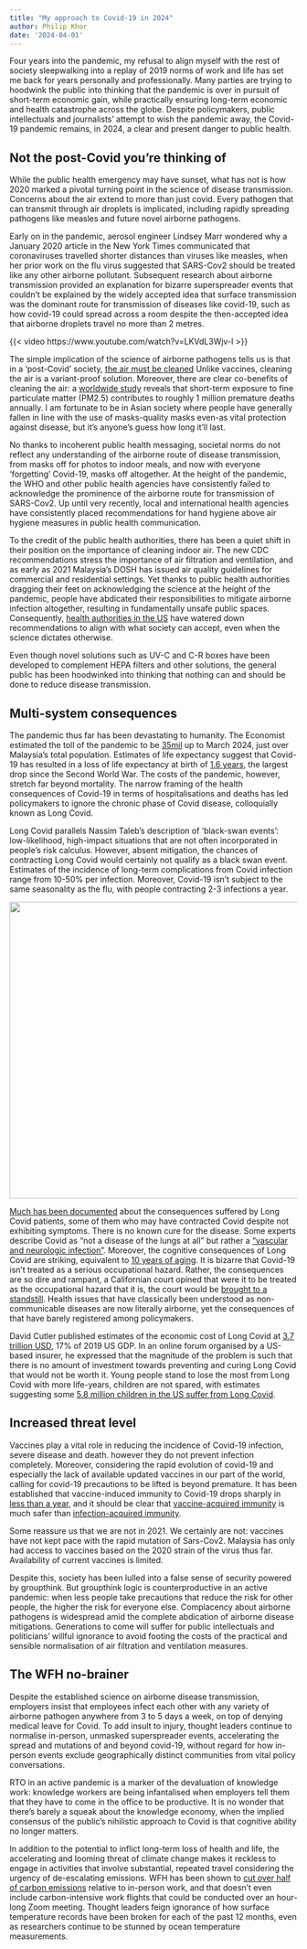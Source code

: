 ```yaml
---
title: "My approach to Covid-19 in 2024"
author: Philip Khor
date: '2024-04-01'
---
```


Four years into the pandemic, my refusal to align myself with the rest of society sleepwalking into a replay of 2019 norms of work and life has set me back for years personally and professionally. Many parties are trying to hoodwink the public into thinking that the pandemic is over in pursuit of short-term economic gain, while practically ensuring long-term economic and health catastrophe across the globe. Despite policymakers, public intellectuals and journalists' attempt to wish the pandemic away, the Covid-19 pandemic remains, in 2024, a clear and present danger to public health.

## Not the post-Covid you're thinking of

While the public health emergency may have sunset, what has not is how 2020 marked a pivotal turning point in the science of disease transmission. Concerns about the air extend to more than just covid. Every pathogen that can transmit through air droplets is implicated, including rapidly spreading pathogens like measles and future novel airborne pathogens.

Early on in the pandemic, aerosol engineer Lindsey Marr wondered why a January 2020 article in the New York Times communicated that coronaviruses travelled shorter distances than viruses like measles, when her prior work on the flu virus suggested that SARS-Cov2 should be treated like any other airborne pollutant. Subsequent research about airborne transmission provided an explanation for bizarre superspreader events that couldn't be explained by the widely accepted idea that surface transmission was the dominant route for transmission of diseases like covid-19, such as how covid-19 could spread across a room despite the then-accepted idea that airborne droplets travel no more than 2 metres.

{{< video https://www.youtube.com/watch?v=LKVdL3Wjv-I >}}

The simple implication of the science of airborne pathogens tells us is that in a 'post-Covid' society, [the air must be cleaned](https://iris.who.int/bitstream/handle/10665/376496/9789240089181-eng.pdf) Unlike vaccines, cleaning the air is a variant-proof solution. Moreover, there are clear co-benefits of cleaning the air: a [worldwide study](https://www.nytimes.com/2024/03/19/climate/air-pollution-pm25.html?smid=nytcore-android-share) reveals that short-term exposure to fine particulate matter (PM2.5) contributes to roughly 1 million premature deaths annually. I am fortunate to be in Asian society where people have generally fallen in line with the use of masks-quality masks even-as vital protection against disease, but it's anyone's guess how long it'll last.

No thanks to incoherent public health messaging, societal norms do not reflect any understanding of the airborne route of disease transmission, from masks off for photos to indoor meals, and now with everyone 'forgetting' Covid-19, masks off altogether. At the height of the pandemic, the WHO and other public health agencies have consistently failed to acknowledge the prominence of the airborne route for transmission of SARS-Cov2. Up until very recently, local and international health agencies have consistently placed recommendations for hand hygiene above air hygiene measures in public health communication.

To the credit of the public health authorities, there has been a quiet shift in their position on the importance of cleaning indoor air. The new CDC recommendations stress the importance of air filtration and ventilation, and as early as 2021 Malaysia's DOSH has issued air quality guidelines for commercial and residential settings. Yet thanks to public health authorities dragging their feet on acknowledging the science at the height of the pandemic, people have abdicated their responsibilities to mitigate airborne infection altogether, resulting in fundamentally unsafe public spaces. Consequently, [health authorities in the US](https://www.nbcnews.com/health/health-news/health-workers-fear-s-profits-protection-cdc-revisits-airborne-transmi-rcna143663) have watered down recommendations to align with what society can accept, even when the science dictates otherwise.

Even though novel solutions such as UV-C and C-R boxes have been developed to complement HEPA filters and other solutions, the general public has been hoodwinked into thinking that nothing can and should be done to reduce disease transmission.

## Multi-system consequences

The pandemic thus far has been devastating to humanity. The Economist estimated the toll of the pandemic to be [35mil](https://www.economist.com/graphic-detail/coronavirus-excess-deaths-estimates) up to March 2024, just over Malaysia's total population. Estimates of life expectancy suggest that Covid-19 has resulted in a loss of life expectancy at birth of [1.6 years](https://www.livescience.com/health/coronavirus/covid-pandemic-knocked-16-years-off-global-life-expectancy-study-finds), the largest drop since the Second World War. The costs of the pandemic, however, stretch far beyond mortality. The narrow framing of the health consequences of Covid-19 in terms of hospitalisations and deaths has led policymakers to ignore the chronic phase of Covid disease, colloquially known as Long Covid.

Long Covid parallels Nassim Taleb's description of 'black-swan events': low-likelihood, high-impact situations that are not often incorporated in people's risk calculus. However, absent mitigation, the chances of contracting Long Covid would certainly not qualify as a black swan event. Estimates of the incidence of long-term complications from Covid infection range from 10-50% per infection. Moreover, Covid-19 isn't subject to the same seasonality as the flu, with people contracting 2-3 infections a year.

![](https://images.theconversation.com/files/545912/original/file-20230901-21-ebj1at.png?ixlib=rb-1.1.0&q=45&auto=format&w=1000&fit=clip){width="519"}\

[Much has been documented](https://www.science.org/doi/10.1126/science.adl0867) about the consequences suffered by Long Covid patients, some of them who may have contracted Covid despite not exhibiting symptoms. There is no known cure for the disease. Some experts describe Covid as "not a disease of the lungs at all" but rather a ["vascular and neurologic infection"](https://www.heart.org/en/news/2024/01/16/how-covid-19-affects-your-heart-brain-and-other-organs). Moreover, the cognitive consequences of Long Covid are striking, equivalent to [10 years of aging](https://www.theguardian.com/world/2023/jul/21/long-covid-brain-fog-ageing-10-years-study). It is bizarre that Covid-19 isn't treated as a serious occupational hazard. Rather, the consequences are so dire and rampant, a Californian court opined that were it to be treated as the occupational hazard that it is, the court would be [brought to a standstill](https://www.reuters.com/legal/workers-cant-sue-over-take-home-covid-calif-top-court-rules-2023-07-07/). Health issues that have classically been understood as non-communicable diseases are now literally airborne, yet the consequences of that have barely registered among policymakers.

David Cutler published estimates of the economic cost of Long Covid at [3.7 trillion USD](https://scholar.harvard.edu/files/cutler/files/long_covid_update_7-22.pdf), 17% of 2019 US GDP. In an online forum organised by a US-based insurer, he expressed that the magnitude of the problem is such that there is no amount of investment towards preventing and curing Long Covid that would not be worth it. Young people stand to lose the most from Long Covid with more life-years, children are not spared, with estimates suggesting some [5.8 million children in the US suffer from Long Covid](https://www.cbsnews.com/news/millions-kids-long-covid-study-symptoms-mother-searching-for-answers/).

## Increased threat level

Vaccines play a vital role in reducing the incidence of Covid-19 infection, severe disease and death. however they do not prevent infection completely. Moreover, considering the rapid evolution of covid-19 and especially the lack of available updated vaccines in our part of the world, calling for covid-19 precautions to be lifted is beyond premature. It has been established that vaccine-induced immunity to Covid-19 drops sharply in [less than a year](https://time.com/6276552/covid-19-vaccine-immunity-wanes/), and it should be clear that [vaccine-acquired immunity](https://www.heart.org/en/news/2022/08/22/covid-19-infection-poses-higher-risk-for-myocarditis-than-vaccines) is much safer than [infection-acquired immunity](https://www.science.org/content/article/rare-cases-coronavirus-vaccines-may-cause-long-covid-symptoms).

Some reassure us that we are not in 2021. We certainly are not: vaccines have not kept pace with the rapid mutation of Sars-Cov2. Malaysia has only had access to vaccines based on the 2020 strain of the virus thus far. Availability of current vaccines is limited.

Despite this, society has been lulled into a false sense of security powered by groupthink. But groupthink logic is counterproductive in an active pandemic: when less people take precautions that reduce the risk for other people, the higher the risk for everyone else. Complacency about airborne pathogens is widespread amid the complete abdication of airborne disease mitigations. Generations to come will suffer for public intellectuals and politicians' willful ignorance to avoid footing the costs of the practical and sensible normalisation of air filtration and ventilation measures.

## The WFH no-brainer

Despite the established science on airborne disease transmission, employers insist that employees infect each other with any variety of airborne pathogen anywhere from 3 to 5 days a week, on top of denying medical leave for Covid. To add insult to injury, thought leaders continue to normalise in-person, unmasked superspreader events, accelerating the spread and mutations of and beyond covid-19, without regard for how in-person events exclude geographically distinct communities from vital policy conversations.

RTO in an active pandemic is a marker of the devaluation of knowledge work: knowledge workers are being infantalised when employers tell them that they have to come in the office to be productive. It is no wonder that there's barely a squeak about the knowledge economy, when the implied consensus of the public's nihilistic approach to Covid is that cognitive ability no longer matters.

In addition to the potential to inflict long-term loss of health and life, the accelerating and looming threat of climate change makes it reckless to engage in activities that involve substantial, repeated travel considering the urgency of de-escalating emissions. WFH has been shown to [cut over half of carbon emissions](https://www.washingtonpost.com/climate-solutions/2023/09/18/work-from-home-carbon-footprint/) relative to in-person work, and that doesn't even include carbon-intensive work flights that could be conducted over an hour-long Zoom meeting. Thought leaders feign ignorance of how surface temperature records have been broken for each of the past 12 months, even as researchers continue to be stunned by ocean temperature measurements.
